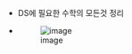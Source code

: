 * DS에 필요한 수학의 모든것 정리
* ![image](https://user-images.githubusercontent.com/109457820/225556926-422a9624-b3e6-4de3-9975-e9532f678373.png)
